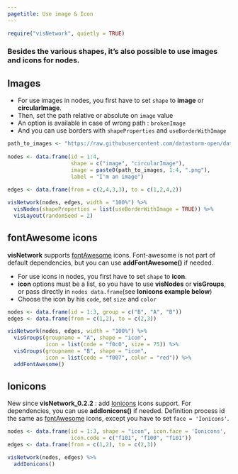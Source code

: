 ```yaml
---
pagetitle: Use image & Icon
---
```


```r
require("visNetwork", quietly = TRUE)
```

### Besides the various shapes, it's also possible to use **images** and **icons** for nodes.

## Images

* For use images in nodes, you first have to set ````shape```` to **image** or **circularImage**.
* Then, set the path relative or absolute on ````image```` value
* An option is available in case of wrong path : ````brokenImage````
* And you can use borders with ````shapeProperties```` and ````useBorderWithImage````

```r
path_to_images <- "https://raw.githubusercontent.com/datastorm-open/datastorm-open.github.io/master/visNetwork/data/img/indonesia/"
 
nodes <- data.frame(id = 1:4, 
                    shape = c("image", "circularImage"),
                    image = paste0(path_to_images, 1:4, ".png"),
                    label = "I'm an image")
  
edges <- data.frame(from = c(2,4,3,3), to = c(1,2,4,2))

visNetwork(nodes, edges, width = "100%") %>% 
  visNodes(shapeProperties = list(useBorderWithImage = TRUE)) %>%
  visLayout(randomSeed = 2)
```


## fontAwesome icons

**visNetwork** supports [fontAwesome](http://fortawesome.github.io/Font-Awesome) icons. Font-awesome is not part of default dependencies, but you can use **addFontAwesome()** if needed.

* For use icons in nodes, you first have to set ````shape```` to **icon**.
* **icon** options must be a list, so you have to use **visNodes** or **visGroups**, or pass directly in ``nodes data.frame``(see **Ionicons example below**)
* Choose the icon by his ````code````, set ````size```` and ````color````


```r
nodes <- data.frame(id = 1:3, group = c("B", "A", "B"))
edges <- data.frame(from = c(1,2), to = c(2,3))

visNetwork(nodes, edges, width = "100%") %>%
  visGroups(groupname = "A", shape = "icon", 
            icon = list(code = "f0c0", size = 75)) %>%
  visGroups(groupname = "B", shape = "icon", 
            icon = list(code = "f007", color = "red")) %>%
  addFontAwesome()
```


## Ionicons

New since __visNetwork_0.2.2__ : add [Ionicons](http://ionicons.com/) icons support. For dependencies, you can use **addIonicons()** if needed. Definition process id the same as [fontAwesome](http://fortawesome.github.io/Font-Awesome) icons, except you have to set ``face = 'Ionicons'``.


```r
nodes <- data.frame(id = 1:3, shape = "icon", icon.face = 'Ionicons',
                    icon.code = c("f101", "f100", "f101"))
edges <- data.frame(from = c(1,2), to = c(2,3))

visNetwork(nodes, edges) %>%
  addIonicons()
```

